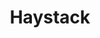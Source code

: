 ---
title: Haystack
description: Browser extension that stores your browsing history in ChromaDB and retrieves URLs with natural language descriptions. Powered by LLMs, RAG, and vector embeddings.
featured: true
repo: https://github.com/hosenur/haystack
liveURL: https://github.com/hosenur/haystack
---